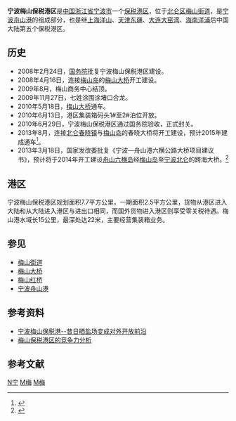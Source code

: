 {{中国行政管理区
| name = 梅山保税港区
| English_name = 
| logo = Meishan Free Trade Harbour Logo.png
| Photo = Meishan Free-trade Zone, 2014-10-18 08.JPG
| subdivision_type1 = 所属行政区
| subdivision_name1 = [[浙江省|浙江省]][[宁波市|宁波市]]
| established_date = 2008年2月24日
| class = [[保税港区|保税港区]]
| map = Meishan Free Trade Harbour in Ningbo.svg
| map size = 150
| state = [[宁波市|宁波市]]
| mapofstate= China Zhejiang Ningbo.svg
| division = 1
| township = 1
| seat = 梅山保税港区行政商务中心大楼
| county = [[北仑区|北仑区]]
| governing_body = 宁波梅山保税港区管理委员会
| area = 7.7 平方公里
| population_total = 
| website = http://www.msd.gov.cn/
}}

'''宁波梅山保税港区'''是[[中国|中国]][[浙江省|浙江省]][[宁波市|宁波市]]一个[[保税港区|保税港区]]，位于[[北仑区|北仑区]][[梅山街道_(宁波市)|梅山街道]]，是[[宁波舟山港|宁波舟山港]]的组成部分，也是继[[上海洋山保税港区|上海洋山]]、[[天津东疆保税港区|天津东疆]]、[[大连大窑湾保税港区|大连大窑湾]]、[[海南洋浦保税港区|海南洋浦]]后中国大陆第五个保税港区。

== 历史 ==
* 2008年2月24日，[[中华人民共和国国务院|国务院]]批复宁波梅山保税港区建设。
* 2008年4月16日，连接[[梅山岛|梅山岛]]的[[梅山大桥|梅山大桥]]开工建设。
* 2009年8月，梅山商务中心结顶。
* 2009年11月27日，七姓涂围涂堵口合龙。
* 2010年5月18日，[[梅山大桥|梅山大桥]]通车。
* 2010年6月13日，港区集装箱码头1#至2#泊位开放。
* 2010年6月29日，宁波梅山保税港区通过国务院验收，正式封关。
* 2013年8月，连接[[北仑春晓镇|北仑春晓镇]]与[[梅山岛|梅山岛]]的春晓大桥将开工建设，预计2015年建成通车<ref>{{cite web|url=http://news.cnnb.com.cn/system/2013/04/08/007682846.shtml|title=春晓大桥将于今年8月开建 专门用于客运车辆通行-春晓,建成,梅山,跨海大-中国宁波网-新闻中心|website=news.cnnb.com.cn|access-date=2013-05-12|archive-url=https://web.archive.org/web/20130511234846/http://news.cnnb.com.cn/system/2013/04/08/007682846.shtml|archive-date=2013-05-11|dead-url=no}}</ref>。
* 2013年3月18日，国家发改委批复《宁波—舟山港六横公路大桥项目建议书》，预计将于2014年开工建设[[舟山|舟山]][[六横岛|六横岛]]经[[梅山岛|梅山岛]]至[[宁波|宁波]][[北仑|北仑]]的跨海大桥。<ref>{{cite web |url=http://www.zj.xinhuanet.com/newscenter/focus/2013-03/22/c_115115551.htm |title=存档副本 |accessdate=2013-05-12 |deadurl=yes |archiveurl=https://web.archive.org/web/20130427075622/http://www.zj.xinhuanet.com/newscenter/focus/2013-03/22/c_115115551.htm |archivedate=2013-04-27 }}</ref>

== 港区 ==
宁波梅山保税港区规划面积7.7平方公里，一期面积2.5平方公里，货物从港区进入大陆和从大陆进入港区与进出口相同，而国外货物进入港区则享受零关税待遇。梅山港水域长15公里，最深处达22米，主要经营集装箱业务。

== 参见 ==
* [[梅山街道_(宁波市)|梅山街道]]
* [[梅山大桥|梅山大桥]]
* [[梅山红桥|梅山红桥]]
* [[宁波舟山港|宁波舟山港]]

[[Category:中国港口|N宁]]
[[Category:宁波经济|M梅]]
[[Category:宁波行政管理区|M梅]]

== 参考资料 ==
* [http://news.cnnb.com.cn/system/2010/06/28/006578262.shtml 宁波梅山保税港--昔日晒盐场变成对外开放前沿]{{Wayback|url=http://news.cnnb.com.cn/system/2010/06/28/006578262.shtml |date=20160305064125 }}
* [http://www.zgjtjj.com/list.asp?ID=1278 梅山保税港区的竞争力分析]{{dead link|date=2017年12月 |bot=InternetArchiveBot |fix-attempted=yes }}

== 参考文献 ==
{{Reflist}}